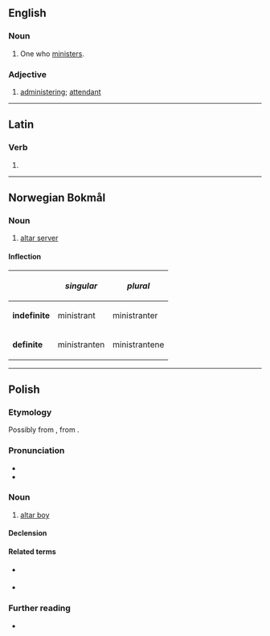 {{also|Ministrant}}
==English==

===Noun===
{{en-noun}}

# One who [[minister]]s.

===Adjective===
{{en-adj|-}}

# [[administer]]ing; [[attendant]]

----

==Latin==

===Verb===
{{la-verb-form|ministrant}}

# {{inflection of|la|ministrō||3|p|pres|actv|indc}}

----

==Norwegian Bokmål==

===Noun===
{{wikipedia|lang=no}}
{{head|nb|noun}}

# [[altar server]]

====Inflection====
{|class="wikitable"
!
!''singular''
!''plural''
|-
|'''indefinite'''
|ministrant
|ministranter
|-
|'''definite'''
|ministranten
|ministrantene
|}

----

==Polish==
{{wp|lang=pl}}

===Etymology===
Possibly from {{bor|pl|de|Ministrant}}, from {{der|pl|la|ministrans}}.

===Pronunciation===
* {{pl-IPA}}
* {{audio|pl|Pl-ministrant.ogg|Audio}}

===Noun===
{{pl-noun|m-pr|f=ministrantka}}

# [[altar boy]]

====Declension====
{{pl-decl-noun-m-pr}}

====Related terms====
* {{q|adjective}} {{l|pl|ministrancki}}
* {{q|noun}} {{l|pl|ministrantura}}

===Further reading===
* {{R:PWN}}

{{c|pl|Roman Catholicism|Male children}}